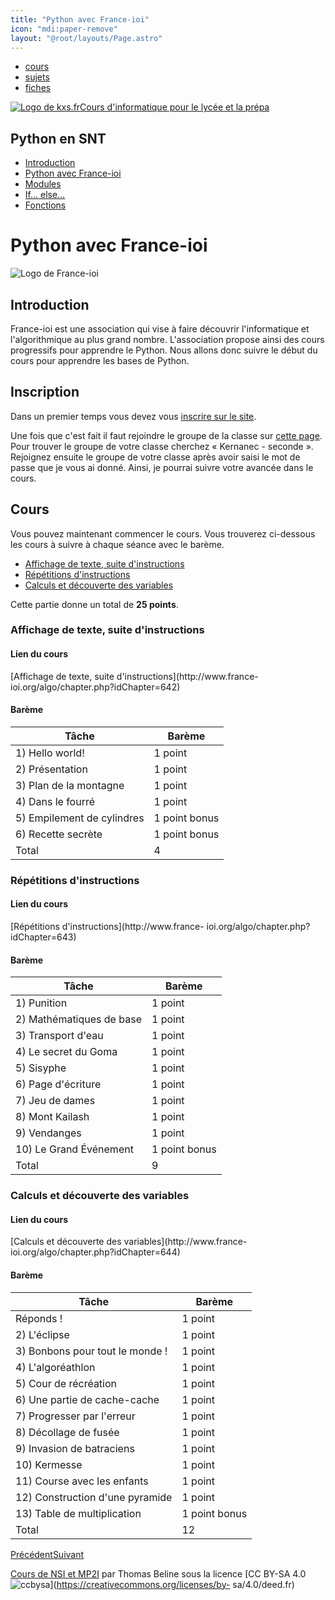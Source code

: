 ```yaml
---
title: "Python avec France-ioi"
icon: "mdi:paper-remove"
layout: "@root/layouts/Page.astro"
---
```


  * [cours](https://kxs.fr/cours/)
  * [sujets](https://kxs.fr/sujets/)
  * [fiches](https://kxs.fr/fiches/)

[![Logo de kxs.fr](/img/logo.svg)](https://kxs.fr/)[Cours d'informatique pour
le lycée et la prépa](https://kxs.fr/cours/)

## Python en SNT

  * [Introduction](.)
  * [Python avec France-ioi](python-france-ioi)
  * [Modules](modules)
  * [If… else…](if-else)
  * [Fonctions](fonctions)

# Python avec France-ioi

![Logo de France-ioi](img/logo-ioi.png)

## Introduction

France-ioi est une association qui vise à faire découvrir l'informatique et
l'algorithmique au plus grand nombre. L'association propose ainsi des cours
progressifs pour apprendre le Python. Nous allons donc suivre le début du
cours pour apprendre les bases de Python.

## Inscription

Dans un premier temps vous devez vous [inscrire sur le
site](https://login.france-ioi.org/register).

Une fois que c'est fait il faut rejoindre le groupe de la classe sur [cette
page](http://www.france-ioi.org/algo/groupsMain.php). Pour trouver le groupe
de votre classe cherchez « Kernanec - seconde ». Rejoignez ensuite le groupe
de votre classe après avoir saisi le mot de passe que je vous ai donné. Ainsi,
je pourrai suivre votre avancée dans le cours.

## Cours

Vous pouvez maintenant commencer le cours. Vous trouverez ci-dessous les cours
à suivre à chaque séance avec le barème.

  * [Affichage de texte, suite d'instructions](http://www.france-ioi.org/algo/chapter.php?idChapter=642)
  * [Répétitions d'instructions](http://www.france-ioi.org/algo/chapter.php?idChapter=643)
  * [Calculs et découverte des variables](http://www.france-ioi.org/algo/chapter.php?idChapter=644)

Cette partie donne un total de **25 points**.

### Affichage de texte, suite d'instructions

#### Lien du cours

[Affichage de texte, suite d'instructions](http://www.france-
ioi.org/algo/chapter.php?idChapter=642)

#### Barème

Tâche | Barème  
---|---  
1) Hello world! | 1 point  
2) Présentation | 1 point  
3) Plan de la montagne | 1 point  
4) Dans le fourré | 1 point  
5) Empilement de cylindres | 1 point bonus  
6) Recette secrète | 1 point bonus  
Total | 4  
  
### Répétitions d'instructions

#### Lien du cours

[Répétitions d'instructions](http://www.france-
ioi.org/algo/chapter.php?idChapter=643)

#### Barème

Tâche | Barème  
---|---  
1) Punition | 1 point  
2) Mathématiques de base | 1 point  
3) Transport d'eau | 1 point  
4) Le secret du Goma | 1 point  
5) Sisyphe | 1 point  
6) Page d'écriture | 1 point  
7) Jeu de dames | 1 point  
8) Mont Kailash | 1 point  
9) Vendanges | 1 point  
10) Le Grand Événement | 1 point bonus  
Total | 9  
  
### Calculs et découverte des variables

#### Lien du cours

[Calculs et découverte des variables](http://www.france-
ioi.org/algo/chapter.php?idChapter=644)

#### Barème

Tâche | Barème  
---|---  
Réponds ! | 1 point  
2) L'éclipse | 1 point  
3) Bonbons pour tout le monde ! | 1 point  
4) L'algoréathlon | 1 point  
5) Cour de récréation | 1 point  
6) Une partie de cache-cache | 1 point  
7) Progresser par l'erreur | 1 point  
8) Décollage de fusée | 1 point  
9) Invasion de batraciens | 1 point  
10) Kermesse | 1 point  
11) Course avec les enfants | 1 point  
12) Construction d'une pyramide | 1 point  
13) Table de multiplication | 1 point bonus  
Total | 12  
[Précédent](.)[Suivant](modules)

[Cours de NSI et MP2I](https://kxs.fr/cours/) par Thomas Beline sous la
licence [CC BY-SA 4.0
![ccbysa](/img/ccbysa.svg)](https://creativecommons.org/licenses/by-
sa/4.0/deed.fr)

